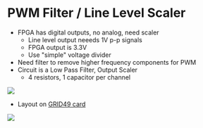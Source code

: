 = PWM Filter / Line Level Scaler =

* FPGA has digital outputs, no analog, need scaler
** Line level output neeeds 1V p-p signals
** FPGA output is 3.3V
** Use "simple" voltage divider
* Need filter to remove higher frequency components for PWM
* Circuit is a Low Pass Filter, Output Scaler
** 4 resistors, 1 capacitor per channel

<img src="http://land-boards.com/blwiki/images/0/07/RETRO-FPGA-AUDIO-J3.PNG"></img>

* Layout on [http://land-boards.com/blwiki/index.php?title=GRID49 GRID49 card]

<img src="https://raw.githubusercontent.com/douggilliland/FPGA_Sound/main/Filter/AudFilt-P18598-720px.jpg"></img>

